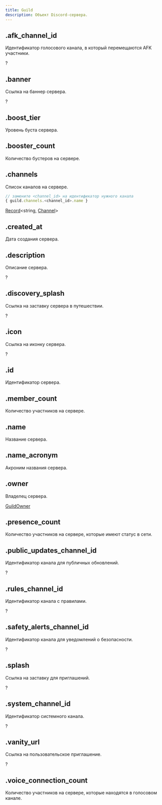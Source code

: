 ```yaml
---
title: Guild
description: Объект Discord-сервера. 
---
```


## .afk_channel_id

Идентификатор голосового канала, в который перемещаются AFK участники.

?<MdnRef dataType="String" />

## .banner

Ссылка на баннер сервера.

?<MdnRef dataType="String" />

## .boost_tier

Уровень буста сервера.

<MdnRef dataType="Number" />

## .booster_count

Количество бустеров на сервере.

<MdnRef dataType="Number" />

## .channels

Список каналов на сервере.

```javascript
// замените <channel_id> на идентификатор нужного канала
{ guild.channels.<channel_id>.name }
```

[Record](https://www.typescriptlang.org/docs/handbook/utility-types.html#recordkeys-type)\<string, [Channel](channel.mdx)>

## .created_at

Дата создания сервера.

<MdnRef dataType="Number" />

## .description

Описание сервера.

?<MdnRef dataType="String" />

## .discovery_splash

Ссылка на заставку сервера в путешествии.

?<MdnRef dataType="String" />

## .icon

Ссылка на иконку сервера.

?<MdnRef dataType="String" />

## .id

Идентификатор сервера.

<MdnRef dataType="String" />

## .member_count

Количество участников на сервере.

<MdnRef dataType="Number" />

## .name

Название сервера.

<MdnRef dataType="String" />

## .name_acronym

Акроним названия сервера.

<MdnRef dataType="String" />

## .owner

Владелец сервера.

[GuildOwner](guildowner.mdx)

## .presence_count

Количество участников на сервере, которые имеют статус в сети.

<MdnRef dataType="Number" />

## .public_updates_channel_id

Идентификатор канала для публичных обновлений.

?<MdnRef dataType="String" />

## .rules_channel_id

Идентификатор канала с правилами.

?<MdnRef dataType="String" />

## .safety_alerts_channel_id

Идентификатор канала для уведомлений о безопасности.

?<MdnRef dataType="String" />

## .splash

Ссылка на заставку для приглашений.

?<MdnRef dataType="String" />

## .system_channel_id

Идентификатор системного канала.

?<MdnRef dataType="String" />

## .vanity_url

Ссылка на пользовательское приглашение.

?<MdnRef dataType="String" />

## .voice_connection_count

Количество участников на сервере, которые находятся в голосовом канале.

<MdnRef dataType="Number" />
